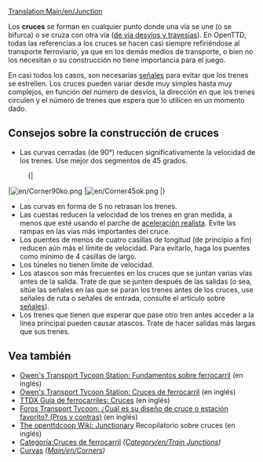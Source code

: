 [[Translation:Main/en/Junction]]{{en/-}}{{es/Menú de Cruces}}{{es/Tabla de contenido}}

Los '''cruces''' se forman en cualquier punto donde una vía se une (o se bifurca) o se cruza con otra vía ([http://www.wikipedia.org/wiki/es:aparato de vía desvíos y travesías]). En OpenTTD, todas las referencias a los cruces se hacen casi siempre refiriéndose al transporte ferroviario, ya que en los demás medios de transporte, o bien no los necesitan o su construcción no tiene importancia para el juego.

En casi todos los casos, son necesarias [[Main/es/Señales|señales]] para evitar que los trenes se estrellen. Los cruces pueden variar desde muy simples hasta muy complejos, en función del número de desvíos, la dirección en que los trenes circulen y el número de trenes que espera que lo utilicen en un momento dado.

==Consejos sobre la construcción de cruces==
* Las curvas cerradas (de 90&deg;) reducen significativamente la velocidad de los trenes. Use mejor dos segmentos de 45 grados.
:{|
|[[File:en/Corner90ko.png]]
|[[File:en/Corner45ok.png]]
|}
* Las curvas en forma de S no retrasan los trenes.
* Las cuestas reducen la velocidad de los trenes en gran medida, a menos que esté usando el parche de [[Main/es/Aceleración realista|aceleración realista]]. Evite las rampas en las vías más importantes del cruce.
* Los puentes de menos de cuatro casillas de longitud (de principio a fin) reducen aún más el límite de velocidad. Para evitarlo, haga los puentes como mínimo de 4 casillas de largo.
* Los túneles no tienen límite de velocidad.
* Los atascos son más frecuentes en los cruces que se juntan varias vías antes de la salida. Trate de que se junten después de las salidas (o sea, sitúe las señales en las que se paran los trenes antes de los cruces, use señales de ruta o señales de entrada, consulte el artículo sobre [[Main/es/Señales|señales]]).
* Los trenes que tienen que esperar que pase otro tren antes acceder a la línea principal pueden causar atascos. Trate de hacer salidas más largas que sus trenes.

==Vea también==
* [http://www.transporttycoon.net/rail Owen's Transport Tycoon Station: Fundamentos sobre ferrocarril] (en inglés)
* [http://www.transporttycoon.net/junctions Owen's Transport Tycoon Station: Cruces de ferrocarril] (en inglés)
* [http://uwe.s2000.ws/ttdx/network/junctions.php?lang=en TTDX Guía de ferrocarriles: Cruces] (en inglés)
* [http://www.tt-forums.net/viewtopic.php?p=251709#251709 Foros Transport Tycoon: ¿Cuál es su diseño de cruce o estación favorito? (Pros y contras)] (en inglés)
* [http://wiki.openttdcoop.org/Junctionary The openttdcoop Wiki: Junctionary] Recopilatorio sobre cruces (en inglés)
* [[Category/es/Cruces de ferrocarril|Categoría:Cruces de ferrocarril]] ''([[Category/en/Train Junctions]])''
* [[Main/es/Curvas|Curvas]] ''([[Main/en/Corners]])''